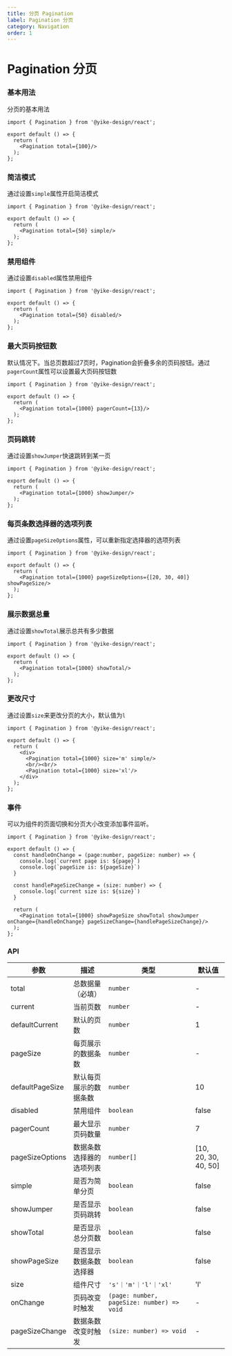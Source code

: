 ```yaml
---
title: 分页 Pagination
label: Pagination 分页
category: Navigation
order: 1
---
```

# Pagination 分页

### 基本用法
分页的基本用法

```tsx
import { Pagination } from '@yike-design/react';

export default () => {
  return (
    <Pagination total={100}/>
  );
};
```

### 简洁模式
通过设置`simple`属性开启简洁模式

```tsx
import { Pagination } from '@yike-design/react';

export default () => {
  return (
    <Pagination total={50} simple/>
  );
};
```

### 禁用组件
通过设置`disabled`属性禁用组件

```tsx
import { Pagination } from '@yike-design/react';

export default () => {
  return (
    <Pagination total={50} disabled/>
  );
};
```

### 最大页码按钮数
默认情况下。当总页数超过7页时，Pagination会折叠多余的页码按钮。通过`pagerCount`属性可以设置最大页码按钮数

```tsx
import { Pagination } from '@yike-design/react';

export default () => {
  return (
    <Pagination total={1000} pagerCount={13}/>
  );
};
```

### 页码跳转
通过设置`showJumper`快速跳转到某一页

```tsx
import { Pagination } from '@yike-design/react';

export default () => {
  return (
    <Pagination total={1000} showJumper/>
  );
};
```

### 每页条数选择器的选项列表
通过设置`pageSizeOptions`属性，可以重新指定选择器的选项列表

```tsx
import { Pagination } from '@yike-design/react';

export default () => {
  return (
    <Pagination total={1000} pageSizeOptions={[20, 30, 40]} showPageSize/>
  );
};
```

### 展示数据总量
通过设置`showTotal`展示总共有多少数据

```tsx
import { Pagination } from '@yike-design/react';

export default () => {
  return (
    <Pagination total={1000} showTotal/>
  );
};
```

### 更改尺寸
通过设置`size`来更改分页的大小，默认值为`l`

```tsx
import { Pagination } from '@yike-design/react';

export default () => {
  return (
    <div>
      <Pagination total={1000} size='m' simple/>
      <br/><br/>
      <Pagination total={1000} size='xl'/>
    </div>
  );
};

```

### 事件
可以为组件的页面切换和分页大小改变添加事件监听。

```tsx
import { Pagination } from '@yike-design/react';

export default () => {
  const handleOnChange = (page:number, pageSize: number) => {
    console.log(`current page is: ${page}`)
    console.log(`pageSize is: ${pageSize}`)
  }

  const handlePageSizeChange = (size: number) => {
    console.log(`current size is: ${size}`)
  }

  return (
    <Pagination total={1000} showPageSize showTotal showJumper onChange={handleOnChange} pageSizeChange={handlePageSizeChange}/>
  );
};
```


### API

| 参数                     | 描述                  | 类型                      | 默认值               |
|--------------------------|-----------------------|--------------------------|----------------------|
|         total      |       总数据量（必填）         |          `number`        |         -            |
|         current          |      当前页数          |          `number`        |         -            |
|         defaultCurrent   |      默认的页数        |          `number`        |         1            |
|         pageSize         |   每页展示的数据条数    |          `number`        |         -            |
|       defaultPageSize    |  默认每页展示的数据条数 |          `number`        |         10           |
|        disabled          |       禁用组件         |          `boolean`       |        false         |
|       pagerCount         |    最大显示页码数量     |          `number`        |         7            |
|       pageSizeOptions    | 数据条数选择器的选项列表 |         `number[]`       | [10, 20, 30, 40, 50] |
|          simple          |    是否为简单分页       |         `boolean`        |        false         |
|         showJumper       |    是否显示页码跳转     |         `boolean`        |        false         |
|         showTotal        |     是否显示总分页数    |         `boolean`        |        false         |
|        showPageSize      |  是否显示数据条数选择器  |         `boolean`        |        false         |
|          size            |         组件尺寸        |    `'s'｜'m'｜'l'｜'xl'` |         'l'          |
|       onChange           |      页码改变时触发     |  `(page: number, pageSize: number) => void`  | - |
|     pageSizeChange       |    数据条数改变时触发    |   `(size: number) => void`                  | - |
